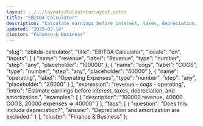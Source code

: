 ```yaml
---
layout: ../../layouts/CalculatorLayout.astro
title: "EBITDA Calculator"
description: "Calculate earnings before interest, taxes, depreciation, and amortization."
updated: "2025-02-14"
cluster: "Finance & Business"
---
```



  "slug": "ebitda-calculator",
  "title": "EBITDA Calculator",
  "locale": "en",
  "inputs": [
    {
      "name": "revenue",
      "label": "Revenue",
      "type": "number",
      "step": "any",
      "placeholder": "100000"
    },
    {
      "name": "cogs",
      "label": "COGS",
      "type": "number",
      "step": "any",
      "placeholder": "40000"
    },
    {
      "name": "operating",
      "label": "Operating Expenses",
      "type": "number",
      "step": "any",
      "placeholder": "20000"
    }
  ],
  "expression": "revenue - cogs - operating",
  "intro": "Estimate earnings before interest, taxes, depreciation, and amortization.",
  "examples": [
    {
      "description": "100000 revenue, 40000 COGS, 20000 expenses ⇒ 40000"
    }
  ],
  "faqs": [
    {
      "question": "Does this include depreciation?",
      "answer": "Depreciation and amortization are excluded."
    }
  ],
  "cluster": "Finance & Business"
};

<Calculator schema={schema} />
